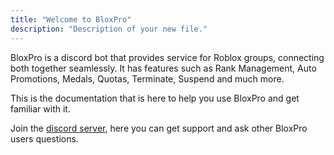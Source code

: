 ```yaml
---
title: "Welcome to BloxPro"
description: "Description of your new file."
---
```


BloxPro is a discord bot that provides service for Roblox groups, connecting both together seamlessly. It has features such as Rank Management, Auto Promotions, Medals, Quotas, Terminate, Suspend and much more.

This is the documentation that is here to help you use BloxPro and get familiar with it.

Join the [discord server](https://discord.gg/Gcndmxe3QC), here you can get support and ask other BloxPro users questions.